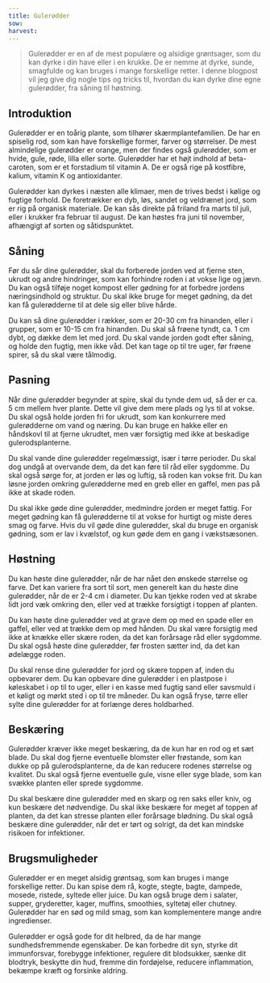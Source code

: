 ```yaml
---
title: Gulerødder
sow:
harvest:
---
```


> Gulerødder er en af de mest populære og alsidige grøntsager, som du kan dyrke i din have eller i en krukke. De er nemme at dyrke, sunde, smagfulde og kan bruges i mange forskellige retter. I denne blogpost vil jeg give dig nogle tips og tricks til, hvordan du kan dyrke dine egne gulerødder, fra såning til høstning.

## Introduktion

Gulerødder er en toårig plante, som tilhører skærmplantefamilien. De har en spiselig rod, som kan have forskellige former, farver og størrelser. De mest almindelige gulerødder er orange, men der findes også gulerødder, som er hvide, gule, røde, lilla eller sorte. Gulerødder har et højt indhold af beta-caroten, som er et forstadium til vitamin A. De er også rige på kostfibre, kalium, vitamin K og antioxidanter.

Gulerødder kan dyrkes i næsten alle klimaer, men de trives bedst i kølige og fugtige forhold. De foretrækker en dyb, løs, sandet og veldrænet jord, som er rig på organisk materiale. De kan sås direkte på friland fra marts til juli, eller i krukker fra februar til august. De kan høstes fra juni til november, afhængigt af sorten og såtidspunktet.

## Såning

Før du sår dine gulerødder, skal du forberede jorden ved at fjerne sten, ukrudt og andre hindringer, som kan forhindre roden i at vokse lige og jævn. Du kan også tilføje noget kompost eller gødning for at forbedre jordens næringsindhold og struktur. Du skal ikke bruge for meget gødning, da det kan få gulerødderne til at dele sig eller blive hårde.

Du kan så dine gulerødder i rækker, som er 20-30 cm fra hinanden, eller i grupper, som er 10-15 cm fra hinanden. Du skal så frøene tyndt, ca. 1 cm dybt, og dække dem let med jord. Du skal vande jorden godt efter såning, og holde den fugtig, men ikke våd. Det kan tage op til tre uger, før frøene spirer, så du skal være tålmodig.

## Pasning

Når dine gulerødder begynder at spire, skal du tynde dem ud, så der er ca. 5 cm mellem hver plante. Dette vil give dem mere plads og lys til at vokse. Du skal også holde jorden fri for ukrudt, som kan konkurrere med gulerødderne om vand og næring. Du kan bruge en hakke eller en håndskovl til at fjerne ukrudtet, men vær forsigtig med ikke at beskadige gulerodsplanterne.

Du skal vande dine gulerødder regelmæssigt, især i tørre perioder. Du skal dog undgå at overvande dem, da det kan føre til råd eller sygdomme. Du skal også sørge for, at jorden er løs og luftig, så roden kan vokse frit. Du kan løsne jorden omkring gulerødderne med en greb eller en gaffel, men pas på ikke at skade roden.

Du skal ikke gøde dine gulerødder, medmindre jorden er meget fattig. For meget gødning kan få gulerødderne til at vokse for hurtigt og miste deres smag og farve. Hvis du vil gøde dine gulerødder, skal du bruge en organisk gødning, som er lav i kvælstof, og kun gøde dem en gang i vækstsæsonen.

## Høstning

Du kan høste dine gulerødder, når de har nået den ønskede størrelse og farve. Det kan variere fra sort til sort, men generelt kan du høste dine gulerødder, når de er 2-4 cm i diameter. Du kan tjekke roden ved at skrabe lidt jord væk omkring den, eller ved at trække forsigtigt i toppen af planten.

Du kan høste dine gulerødder ved at grave dem op med en spade eller en gaffel, eller ved at trække dem op med hånden. Du skal være forsigtig med ikke at knække eller skære roden, da det kan forårsage råd eller sygdomme. Du skal også høste dine gulerødder, før frosten sætter ind, da det kan ødelægge roden.

Du skal rense dine gulerødder for jord og skære toppen af, inden du opbevarer dem. Du kan opbevare dine gulerødder i en plastpose i køleskabet i op til to uger, eller i en kasse med fugtig sand eller savsmuld i et køligt og mørkt sted i op til tre måneder. Du kan også fryse, tørre eller sylte dine gulerødder for at forlænge deres holdbarhed.

## Beskæring

Gulerødder kræver ikke meget beskæring, da de kun har en rod og et sæt blade. Du skal dog fjerne eventuelle blomster eller frøstande, som kan dukke op på gulerodsplanterne, da de kan reducere rodenes størrelse og kvalitet. Du skal også fjerne eventuelle gule, visne eller syge blade, som kan svække planten eller sprede sygdomme.

Du skal beskære dine gulerødder med en skarp og ren saks eller kniv, og kun beskære det nødvendige. Du skal ikke beskære for meget af toppen af planten, da det kan stresse planten eller forårsage blødning. Du skal også beskære dine gulerødder, når det er tørt og solrigt, da det kan mindske risikoen for infektioner.

## Brugsmuligheder

Gulerødder er en meget alsidig grøntsag, som kan bruges i mange forskellige retter. Du kan spise dem rå, kogte, stegte, bagte, dampede, mosede, ristede, syltede eller juice. Du kan også bruge dem i salater, supper, gryderetter, kager, muffins, smoothies, syltetøj eller chutney. Gulerødder har en sød og mild smag, som kan komplementere mange andre ingredienser.

Gulerødder er også gode for dit helbred, da de har mange sundhedsfremmende egenskaber. De kan forbedre dit syn, styrke dit immunforsvar, forebygge infektioner, regulere dit blodsukker, sænke dit blodtryk, beskytte din hud, fremme din fordøjelse, reducere inflammation, bekæmpe kræft og forsinke aldring.
